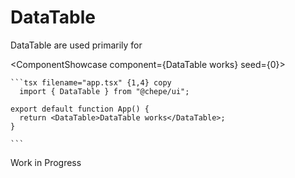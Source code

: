 

# DataTable

DataTable are used primarily for

<ComponentShowcase component={<DataTable>DataTable works</DataTable>} seed={0}>
   <div>

    ```tsx filename="app.tsx" {1,4} copy
      import { DataTable } from "@chepe/ui";

    export default function App() {
      return <DataTable>DataTable works</DataTable>;
    }

    ```

  </div>
</ComponentShowcase>

<Callout emoji="⚠️" type="warning">
  Work in Progress
</Callout>
